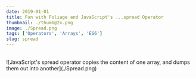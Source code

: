 ```yaml
---
date: 2019-01-01
title: Fun with Foliage and JavaScript's ...spread Operator
thumbnail: ./thumb@2x.png
image: ./Spread.png
tags: ['Operators', 'Arrays', 'ES6']
slug: spread
---
```


<br />
![JavaScript's spread operator copies the content of one array, and dumps them out into another](./Spread.png)
